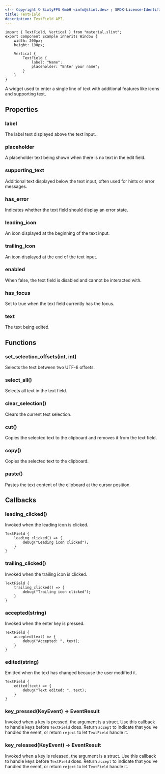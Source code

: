 ```yaml
---
<!-- Copyright © SixtyFPS GmbH <info@slint.dev> ; SPDX-License-Identifier: MIT -->
title: TextField
description: TextField API.
---
```



<CodeSnippetMD imagePath="/src/assets/generated/textfield-example.png" imageWidth="200" imageHeight="200" imageAlt='TextField example'>

```slint playground
import { TextField, Vertical } from "material.slint";
export component Example inherits Window {
    width: 200px;
    height: 100px;

    Vertical {
        TextField {
            label: "Name";
            placeholder: "Enter your name";
        }
    }
}
```
</CodeSnippetMD>

A widget used to enter a single line of text with additional features like icons and supporting text.

## Properties

### label
<SlintProperty propName="label" typeName="string">
The label text displayed above the text input.
</SlintProperty>

### placeholder
<SlintProperty propName="placeholder" typeName="string">
A placeholder text being shown when there is no text in the edit field.
</SlintProperty>

### supporting_text
<SlintProperty propName="supporting_text" typeName="string">
Additional text displayed below the text input, often used for hints or error messages.
</SlintProperty>

### has_error
<SlintProperty propName="has_error" typeName="bool">
Indicates whether the text field should display an error state.
</SlintProperty>

### leading_icon
<SlintProperty propName="leading_icon" typeName="image">
An icon displayed at the beginning of the text input.
</SlintProperty>

### trailing_icon
<SlintProperty propName="trailing_icon" typeName="image">
An icon displayed at the end of the text input.
</SlintProperty>

### enabled
<SlintProperty propName="enabled" typeName="bool" defaultValue="true">
When false, the text field is disabled and cannot be interacted with.
</SlintProperty>

### has_focus
<SlintProperty propName="has_focus" typeName="bool" propertyVisibility="out">
Set to true when the text field currently has the focus.
</SlintProperty>

### text
<SlintProperty propName="text" typeName="string" propertyVisibility="in-out">
The text being edited.
</SlintProperty>

## Functions

### set_selection_offsets(int, int)
Selects the text between two UTF-8 offsets.

### select_all()
Selects all text in the text field.

### clear_selection()
Clears the current text selection.

### cut()
Copies the selected text to the clipboard and removes it from the text field.

### copy()
Copies the selected text to the clipboard.

### paste()
Pastes the text content of the clipboard at the cursor position.

## Callbacks

### leading_clicked()
Invoked when the leading icon is clicked.

```slint {2-4}
TextField {
    leading_clicked() => {
        debug("Leading icon clicked");
    }
}
```

### trailing_clicked()
Invoked when the trailing icon is clicked.

```slint {2-4}
TextField {
    trailing_clicked() => {
        debug("Trailing icon clicked");
    }
}
```

### accepted(string)
Invoked when the enter key is pressed.

```slint {2-4}
TextField {
    accepted(text) => {
        debug("Accepted: ", text);
    }
}
```

### edited(string)
Emitted when the text has changed because the user modified it.

```slint {2-4}
TextField {
    edited(text) => {
        debug("Text edited: ", text);
    }
}
```

### key_pressed(KeyEvent) -> EventResult
Invoked when a key is pressed, the argument is a <Link type="KeyEvent" /> struct. Use this callback to handle keys before `TextField` does. Return `accept` to indicate that you've handled the event, or return `reject` to let `TextField` handle it.

### key_released(KeyEvent) -> EventResult
Invoked when a key is released, the argument is a <Link type="KeyEvent" /> struct. Use this callback to handle keys before `TextField` does. Return `accept` to indicate that you've handled the event, or return `reject` to let `TextField` handle it.
